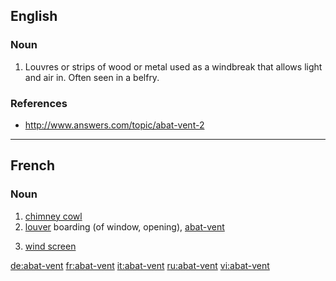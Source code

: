 ==English==

===Noun===
{{en-noun}}

# {{architecture}} Louvres or strips of wood or metal used as a windbreak that allows light and air in.  Often seen in a belfry.

===References===
*http://www.answers.com/topic/abat-vent-2

----

==French==
===Noun===
{{infl|fr|noun|g=m|plural|abat-vent|head=[[abat]]-[[vent]]}}

# [[chimney cowl]]
# [[louver]] boarding (of window, opening), [[#English|abat-vent]]
# {{agriculture|lang=fr}} [[wind screen]]

[[de:abat-vent]]
[[fr:abat-vent]]
[[it:abat-vent]]
[[ru:abat-vent]]
[[vi:abat-vent]]